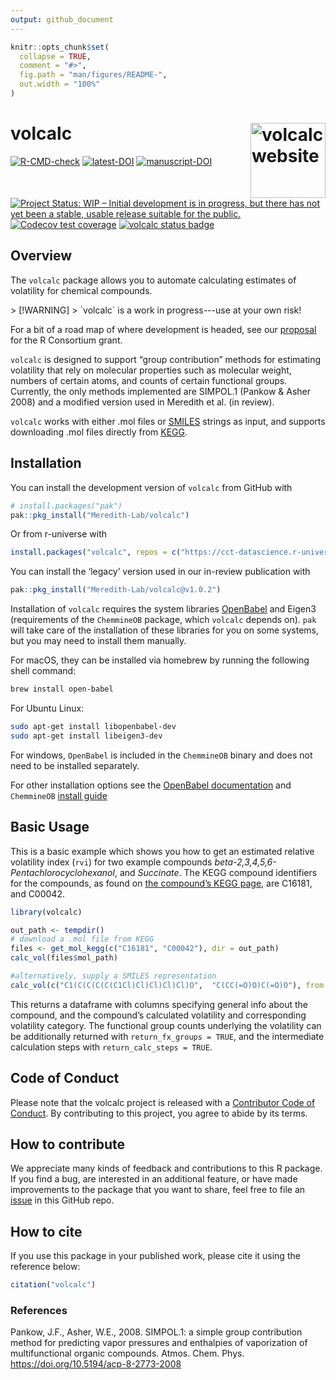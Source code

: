 ```yaml
---
output: github_document
---
```


<!-- README.md is generated from README.Rmd. Please edit that file -->

```r
knitr::opts_chunk$set(
  collapse = TRUE,
  comment = "#>",
  fig.path = "man/figures/README-",
  out.width = "100%"
)
```

# volcalc <a href="https://meredith-lab.github.io/volcalc/"><img src="man/figures/logo.PNG" alt="volcalc website" align="right" height="120"/></a>

<!-- badges: start -->

[![R-CMD-check](https://github.com/Meredith-Lab/volcalc/actions/workflows/R-CMD-check.yaml/badge.svg)](https://github.com/Meredith-Lab/volcalc/actions/workflows/R-CMD-check.yaml) [![latest-DOI](https://zenodo.org/badge/425022983.svg)](https://zenodo.org/badge/latestdoi/425022983) [![manuscript-DOI](https://img.shields.io/badge/DOI-10.3389/fmicb.2023.1267234-32a859.svg)](https://doi.org/10.3389/fmicb.2023.1267234) [![Project Status: WIP -- Initial development is in progress, but there has not yet been a stable, usable release suitable for the public.](https://www.repostatus.org/badges/latest/wip.svg)](https://www.repostatus.org/#wip) [![Codecov test coverage](https://codecov.io/gh/Meredith-Lab/volcalc/branch/master/graph/badge.svg)](https://app.codecov.io/gh/Meredith-Lab/volcalc?branch=master) [![volcalc status badge](https://cct-datascience.r-universe.dev/badges/volcalc)](https://cct-datascience.r-universe.dev/volcalc)

<!-- badges: end -->

## Overview

The `volcalc` package allows you to automate calculating estimates of volatility for chemical compounds.

```{=html}

> [!WARNING]
> `volcalc` is a work in progress---use at your own risk!
```
For a bit of a road map of where development is headed, see our [proposal](https://cct-datascience.github.io/volcalc-isc-proposal/) for the R Consortium grant.

`volcalc` is designed to support "group contribution" methods for estimating volatility that rely on molecular properties such as molecular weight, numbers of certain atoms, and counts of certain functional groups.
Currently, the only methods implemented are SIMPOL.1 (Pankow & Asher 2008) and a modified version used in Meredith et al. (in review).

`volcalc` works with either .mol files or [SMILES](https://en.wikipedia.org/wiki/Simplified_molecular-input_line-entry_system) strings as input, and supports downloading .mol files directly from [KEGG](https://www.kegg.jp/).

## Installation

You can install the development version of `volcalc` from GitHub with

``` r
# install.packages("pak")
pak::pkg_install("Meredith-Lab/volcalc")
```

Or from r-universe with

``` r
install.packages("volcalc", repos = c("https://cct-datascience.r-universe.dev", getOption("repos")))
```

You can install the 'legacy' version used in our in-review publication with

``` r
pak::pkg_install("Meredith-Lab/volcalc@v1.0.2")
```

Installation of `volcalc` requires the system libraries [OpenBabel](https://openbabel.org/wiki/Main_Page) and Eigen3 (requirements of the `ChemmineOB` package, which `volcalc` depends on).
`pak` will take care of the installation of these libraries for you on some systems, but you may need to install them manually.

For macOS, they can be installed via homebrew by running the following shell command:

``` bash
brew install open-babel
```

For Ubuntu Linux:

``` bash
sudo apt-get install libopenbabel-dev
sudo apt-get install libeigen3-dev
```

For windows, `OpenBabel` is included in the `ChemmineOB` binary and does not need to be installed separately.

For other installation options see the [OpenBabel documentation](https://openbabel.org/docs/dev/Installation/install.html) and `ChemmineOB` [install guide](https://github.com/girke-lab/ChemmineOB/blob/master/INSTALL)

## Basic Usage

This is a basic example which shows you how to get an estimated relative volatility index (`rvi`) for two example compounds *beta-2,3,4,5,6-Pentachlorocyclohexanol*, and *Succinate*.
The KEGG compound identifiers for the compounds, as found on [the compound's KEGG page](https://www.genome.jp/dbget-bin/www_bget?C16181), are C16181, and C00042.

```r
library(volcalc)
```

```r
out_path <- tempdir()
# download a .mol file from KEGG
files <- get_mol_kegg(c("C16181", "C00042"), dir = out_path)
calc_vol(files$mol_path)

#alternatively, supply a SMILES representation
calc_vol(c("C1(C(C(C(C(C1Cl)Cl)Cl)Cl)Cl)O",  "C(CC(=O)O)C(=O)O"), from = "smiles")
```

This returns a dataframe with columns specifying general info about the compound, and the compound's calculated volatility and corresponding volatility category.
The functional group counts underlying the volatility can be additionally returned with `return_fx_groups = TRUE`, and the intermediate calculation steps with `return_calc_steps = TRUE`.

## Code of Conduct

Please note that the volcalc project is released with a [Contributor Code of Conduct](https://contributor-covenant.org/version/2/1/CODE_OF_CONDUCT.html).
By contributing to this project, you agree to abide by its terms.

## How to contribute

We appreciate many kinds of feedback and contributions to this R package.
If you find a bug, are interested in an additional feature, or have made improvements to the package that you want to share, feel free to file an [issue](https://github.com/Meredith-Lab/volcalc/issues/new) in this GitHub repo.

## How to cite

If you use this package in your published work, please cite it using the reference below:

```r
citation("volcalc")
```

### References

Pankow, J.F., Asher, W.E., 2008.
SIMPOL.1: a simple group contribution method for predicting vapor pressures and enthalpies of vaporization of multifunctional organic compounds.
Atmos.
Chem.
Phys.
<https://doi.org/10.5194/acp-8-2773-2008>
